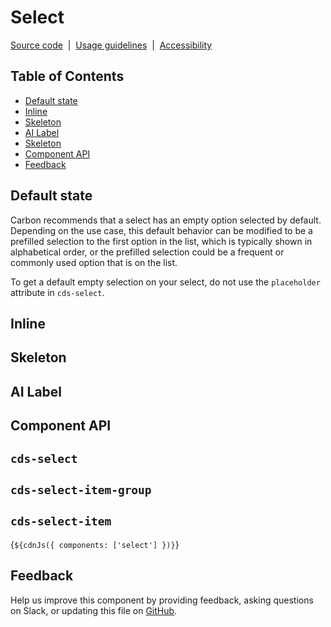 
<Meta of={SelectStories} />

# Select

[Source code](https://github.com/carbon-design-system/carbon/tree/main/packages/web-components/src/components/select)
&nbsp;|&nbsp;
[Usage guidelines](https://www.carbondesignsystem.com/components/select/usage)
&nbsp;|&nbsp;
[Accessibility](https://www.carbondesignsystem.com/components/select/accessibility)

## Table of Contents

- [Default state](#default-state)
- [Inline](#inline)
- [Skeleton](#skeleton)
- [AI Label](#ai-label)
- [Skeleton](#skeleton)
- [Component API](#component-api)
- [Feedback](#feedback)

## Default state

Carbon recommends that a select has an empty option selected by default.
Depending on the use case, this default behavior can be modified to be a
prefilled selection to the first option in the list, which is typically shown in
alphabetical order, or the prefilled selection could be a frequent or commonly
used option that is on the list.

To get a default empty selection on your select, do not use the `placeholder`
attribute in `cds-select`.

<Canvas of={SelectStories.Default} />

## Inline

<Canvas of={SelectStories.Inline} />

## Skeleton

<Canvas of={SelectStories.Skeleton} />

## AI Label

<Canvas of={SelectStories.WithAILabel} />

## Component API

## `cds-select`

<ArgTypes of="cds-select" />

## `cds-select-item-group`

<ArgTypes of="cds-select-item-group" />

## `cds-select-item`

<ArgTypes of="cds-select-item" />

<Markdown>{`${cdnJs({ components: ['select'] })}`}</Markdown>

## Feedback

Help us improve this component by providing feedback, asking questions on Slack,
or updating this file on
[GitHub](https://github.com/carbon-design-system/carbon/edit/main/packages/web-components/src/components/select/select.mdx).
